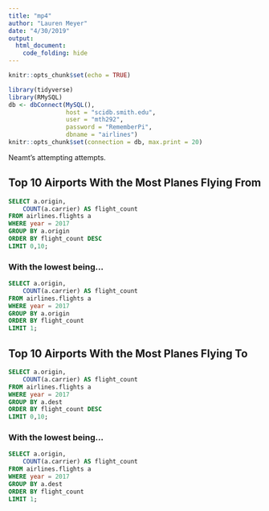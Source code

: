 ```yaml
---
title: "mp4"
author: "Lauren Meyer"
date: "4/30/2019"
output: 
  html_document:
    code_folding: hide
---
```


```r
knitr::opts_chunk$set(echo = TRUE)
```

```r
library(tidyverse)
library(RMySQL)
db <- dbConnect(MySQL(), 
                host = "scidb.smith.edu", 
                user = "mth292", 
                password = "RememberPi", 
                dbname = "airlines")
knitr::opts_chunk$set(connection = db, max.print = 20)
```

Neamt's attempting attempts.

## Top 10 Airports With the Most Planes Flying From

```sql
SELECT a.origin, 
	COUNT(a.carrier) AS flight_count
FROM airlines.flights a
WHERE year = 2017
GROUP BY a.origin
ORDER BY flight_count DESC
LIMIT 0,10;
```

### With the lowest being...
```sql
SELECT a.origin, 
	COUNT(a.carrier) AS flight_count
FROM airlines.flights a
WHERE year = 2017
GROUP BY a.origin
ORDER BY flight_count
LIMIT 1;
```

## Top 10 Airports With the Most Planes Flying To

```sql
SELECT a.origin, 
	COUNT(a.carrier) AS flight_count
FROM airlines.flights a
WHERE year = 2017
GROUP BY a.dest
ORDER BY flight_count DESC
LIMIT 0,10;
```

### With the lowest being...
```sql
SELECT a.origin, 
	COUNT(a.carrier) AS flight_count
FROM airlines.flights a
WHERE year = 2017
GROUP BY a.dest
ORDER BY flight_count
LIMIT 1;
```


